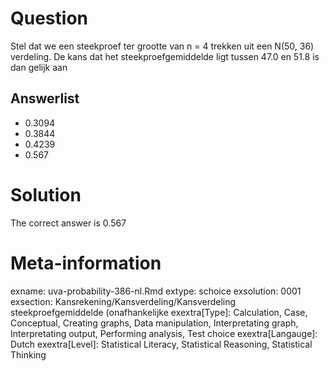 Question
========

Stel dat we een steekproef ter grootte van n = 4 trekken uit een N(50, 36) verdeling. De kans dat het steekproefgemiddelde ligt tussen 47.0 en 51.8 is dan gelijk aan 

Answerlist
----------
* 0.3094
* 0.3844
* 0.4239
* 0.567

Solution
========

The correct answer is  0.567 

Meta-information
================
exname: uva-probability-386-nl.Rmd 
extype: schoice 
exsolution: 0001 
exsection: Kansrekening/Kansverdeling/Kansverdeling steekproefgemiddelde (onafhankelijke
exextra[Type]: Calculation, Case, Conceptual, Creating graphs, Data manipulation, Interpretating graph, Interpretating output, Performing analysis, Test choice 
exextra[Langauge]: Dutch 
exextra[Level]: Statistical Literacy, Statistical Reasoning, Statistical Thinking 
